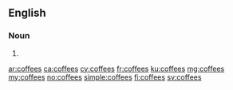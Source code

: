 ==English==

===Noun===
{{head|en}}

# {{plural of|coffee}}

[[ar:coffees]]
[[ca:coffees]]
[[cy:coffees]]
[[fr:coffees]]
[[ku:coffees]]
[[mg:coffees]]
[[my:coffees]]
[[no:coffees]]
[[simple:coffees]]
[[fi:coffees]]
[[sv:coffees]]